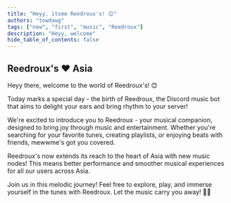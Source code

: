 ```yaml
---
title: "Heyy, itsme Reedroux's! 😊"
authors: "towdawg"
tags: ["new", "first", "music", "Reedroux"]
description: "Heyy, welcome"
hide_table_of_contents: false
---
```


<!--truncate-->

## Reedroux's :heart: Asia

Heyy there, welcome to the world of Reedroux's! 😊

Today marks a special day - the birth of Reedroux, the Discord music bot that aims to delight your ears and bring rhythm to your server! 

We're excited to introduce you to Reedroux - your musical companion, designed to bring joy through music and entertainment. Whether you're searching for your favorite tunes, creating playlists, or enjoying beats with friends, mewwme's got you covered.

Reedroux's now extends its reach to the heart of Asia with new music nodes! This means better performance and smoother musical experiences for all our users across Asia.

Join us in this melodic journey! Feel free to explore, play, and immerse yourself in the tunes with Reedroux. Let the music carry you away! 🎵✨

